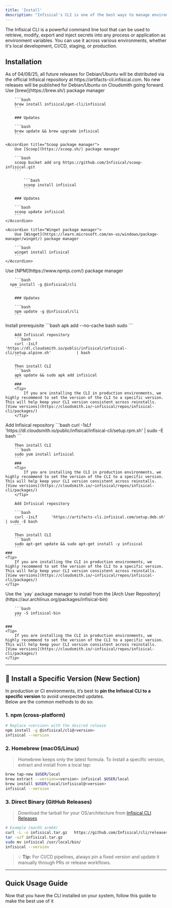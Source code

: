 ```yaml
---
title: 'Install'
description: "Infisical's CLI is one of the best ways to manage environments and secrets. Install it here"
---
```


The Infisical CLI is a powerful command line tool that can be used to retrieve, modify, export and inject secrets into any process or application as environment variables. 
You can use it across various environments, whether it's local development, CI/CD, staging, or production.

## Installation

<Warning>
	As of 04/08/25, all future releases for Debian/Ubuntu will be distributed via the official Infisical repository at https://artifacts-cli.infisical.com.
	No new releases will be published for Debian/Ubuntu on Cloudsmith going forward.
</Warning>

<Tabs>
  <Tab title="MacOS">
  	Use [brew](https://brew.sh/) package manager

    	```bash
    	brew install infisical/get-cli/infisical
    	```

    	### Updates

    	```bash
    	brew update && brew upgrade infisical
    	```
  </Tab>
  <Tab title="Windows">

	<Accordion title="Scoop package manager">
		Use [Scoop](https://scoop.sh/) package manager

		```bash
		scoop bucket add org https://github.com/Infisical/scoop-infisical.git
		```

			```bash
			scoop install infisical
			```

		### Updates

		```bash
		scoop update infisical
		```
	</Accordion>

	<Accordion title="Winget package manager">
		Use [Winget](https://learn.microsoft.com/en-us/windows/package-manager/winget/) package manager

		```bash
		winget install infisical
		```
	</Accordion>

  </Tab>
  <Tab title="NPM">
      Use [NPM](https://www.npmjs.com/) package manager

    	```bash
      npm install -g @infisical/cli
    	```

    	### Updates

    	```bash
    	npm update -g @infisical/cli
    	```
  </Tab>
	 <Tab title="Alpine">
	 Install prerequisite
		```bash
		apk add --no-cache bash sudo
		```

    	Add Infisical repository
    	```bash
    	curl -1sLf     		'https://dl.cloudsmith.io/public/infisical/infisical-cli/setup.alpine.sh'     		| bash
    	```

    	Then install CLI
    	```bash
    	apk update && sudo apk add infisical
    	```
		###
		<Tip>
			If you are installing the CLI in production environments, we highly recommend to set the version of the CLI to a specific version. This will help keep your CLI version consistent across reinstalls. [View versions](https://cloudsmith.io/~infisical/repos/infisical-cli/packages/)
		</Tip>
   </Tab>
	 <Tab title="RedHat/CentOs/Amazon">
	 Add Infisical repository
		```bash
		curl -1sLf 		'https://dl.cloudsmith.io/public/infisical/infisical-cli/setup.rpm.sh' 		| sudo -E bash
		```

    	Then install CLI
    	```bash
    	sudo yum install infisical
    	```
		###
		<Tip>
			If you are installing the CLI in production environments, we highly recommend to set the version of the CLI to a specific version. This will help keep your CLI version consistent across reinstalls. [View versions](https://cloudsmith.io/~infisical/repos/infisical-cli/packages/)
		</Tip>
   </Tab>
	 <Tab title="Debian/Ubuntu">

	 	Add Infisical repository 
			
		```bash
		curl -1sLf 		'https://artifacts-cli.infisical.com/setup.deb.sh' 		| sudo -E bash
		```

    	Then install CLI
    	```bash
    	sudo apt-get update && sudo apt-get install -y infisical
    	```
	###
	<Tip>
		If you are installing the CLI in production environments, we highly recommend to set the version of the CLI to a specific version. This will help keep your CLI version consistent across reinstalls. [View versions](https://cloudsmith.io/~infisical/repos/infisical-cli/packages/)
	</Tip>
   </Tab>
	<Tab title="Arch Linux">
		Use the `yay` package manager to install from the [Arch User Repository](https://aur.archlinux.org/packages/infisical-bin)
			
		```bash
		yay -S infisical-bin
		```

	###
	<Tip>
		If you are installing the CLI in production environments, we highly recommend to set the version of the CLI to a specific version. This will help keep your CLI version consistent across reinstalls. [View versions](https://cloudsmith.io/~infisical/repos/infisical-cli/packages/)
	</Tip>
   </Tab>
</Tabs>

---

## 🔢 Install a Specific Version (New Section)

In production or CI environments, it’s best to **pin the Infisical CLI to a specific version** to avoid unexpected updates.  
Below are the common methods to do so:

### **1. npm (cross-platform)**
```bash
# Replace <version> with the desired release
npm install -g @infisical/cli@<version>
infisical --version
```

### **2. Homebrew (macOS/Linux)**
> Homebrew keeps only the latest formula. To install a specific version, extract and install from a local tap:
```bash
brew tap-new $USER/local
brew extract --version=<version> infisical $USER/local
brew install $USER/local/infisical@<version>
infisical --version
```

### **3. Direct Binary (GitHub Releases)**
> Download the tarball for your OS/architecture from [Infisical CLI Releases](https://github.com/Infisical/cli/releases)
```bash
# Example (macOS arm64)
curl -L -o infisical.tar.gz   https://github.com/Infisical/cli/releases/download/v<version>/infisical_<version>_Darwin_arm64.tar.gz
tar -xzf infisical.tar.gz
sudo mv infisical /usr/local/bin/
infisical --version
```

> 💡 **Tip:** For CI/CD pipelines, always pin a fixed version and update it manually through PRs or release workflows.

---

## Quick Usage Guide
<Card color="#00A300" href="./usage">
  Now that you have the CLI installed on your system, follow this guide to make the best use of it
</Card>

